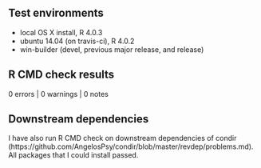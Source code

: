 ## Test environments
* local OS X install, R 4.0.3
* ubuntu 14.04 (on travis-ci), R 4.0.2
* win-builder (devel, previous major release, and release)

## R CMD check results
0 errors | 0 warnings | 0 notes

## Downstream dependencies
I have also run R CMD check on downstream dependencies of condir 
(https://github.com/AngelosPsy/condir/blob/master/revdep/problems.md). 
All packages that I could install passed.
